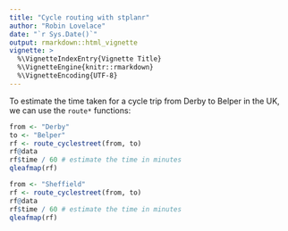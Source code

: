 ```yaml
---
title: "Cycle routing with stplanr"
author: "Robin Lovelace"
date: "`r Sys.Date()`"
output: rmarkdown::html_vignette
vignette: >
  %\VignetteIndexEntry{Vignette Title}
  %\VignetteEngine{knitr::rmarkdown}
  %\VignetteEncoding{UTF-8}
---
```




To estimate the time taken for a cycle trip from Derby to Belper in the UK,
we can use the `route*` functions:

```r
from <- "Derby"
to <- "Belper"
rf <- route_cyclestreet(from, to)
rf@data
rf$time / 60 # estimate the time in minutes
qleafmap(rf)
```

```r
from <- "Sheffield"
rf <- route_cyclestreet(from, to)
rf@data
rf$time / 60 # estimate the time in minutes
qleafmap(rf)
```


